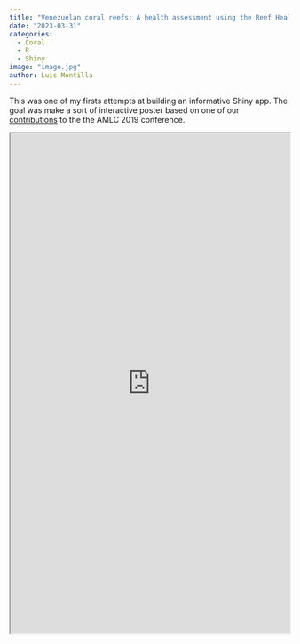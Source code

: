 ```yaml
---
title: "Venezuelan coral reefs: A health assessment using the Reef Health Index with complementary variables"
date: "2023-03-31"
categories:
  - Coral
  - R
  - Shiny
image: "image.jpg"
author: Luis Montilla
---
```


This was one of my firsts attempts at building an informative Shiny app. The goal was make a sort of interactive poster based on one of our [contributions](https://doi.org/10.5281/zenodo.3235468) to the the AMLC 2019 conference. 

:::{.column-page}
<iframe width="100%" height="900px" src="https://lumimoto.shinyapps.io/shinyvenrhi/"> </iframe>
:::